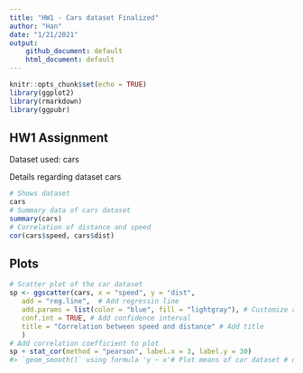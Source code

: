 ```yaml
---
title: "HW1 - Cars dataset Finalized"
author: "Han"
date: "1/21/2021"
output:
    github_document: default
    html_document: default
---
```


```r
knitr::opts_chunk$set(echo = TRUE)
library(ggplot2)
library(rmarkdown)
library(ggpubr)
```

## HW1 Assignment

Dataset used: cars

<!-- Put blank lines between each paragraph, code chunk, etc. -->

Details regarding dataset cars

```r
# Shows dataset
cars
# Summary data of cars dataset
summary(cars)
# Correlation of distance and speed
cor(cars$speed, cars$dist)
```

## Plots

<!-- In future assignements, please use ggplot() and build the plots up with individual geom_*() commands. It is worth the effort to learn to build ggplots manually rather than relying on pre-rolled functions. -->

```r
# Scatter plot of the car dataset
sp <- ggscatter(cars, x = "speed", y = "dist",
   add = "reg.line",  # Add regressin line
   add.params = list(color = "blue", fill = "lightgray"), # Customize reg. line
   conf.int = TRUE, # Add confidence interval
   title = "Correlation between speed and distance" # Add title
   )
# Add correlation coefficient to plot
sp + stat_cor(method = "pearson", label.x = 3, label.y = 30)
#> `geom_smooth()` using formula 'y ~ x'# Plot means of car dataset # don't leave commented-out code in your final scripts.
```
